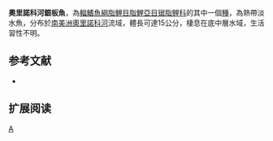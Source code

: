 {{Speciesbox 
| genus = Metynnis
| species = orinocensis
| status = NE
| status_system = IUCN3.1
| authority =  [[Steindachner|Steindachner]], 1908
| synonyms = *''Myletes orinocensis''<br /><small>Steindachner, 1908</small>
}}
'''奧里諾科河銀板魚'''，為[[輻鰭魚綱|輻鰭魚綱]][[脂鯉目|脂鯉目]][[脂鯉亞目|脂鯉亞目]][[锯脂鲤科|锯脂鲤科]]的其中一個[[種|種]]，為熱帶淡水魚，分布於[[南美洲|南美洲]][[奧里諾科河|奧里諾科河]]流域，體長可達15公分，棲息在底中層水域，生活習性不明。

==参考文献==
{{refbegin}}
*{{FishBase_species|genus=Metynnis|species=orinocensis |year=2013|month=10}}
{{refend}}

== 扩展阅读 ==
{{refbegin}}
{{wikispecies-inline|Metynnis orinocensis |奧里諾科河銀板魚}}
{{refend}}
{{Taxonbar|from=Q5679797}}

[[Category:銀板魚屬|A]]